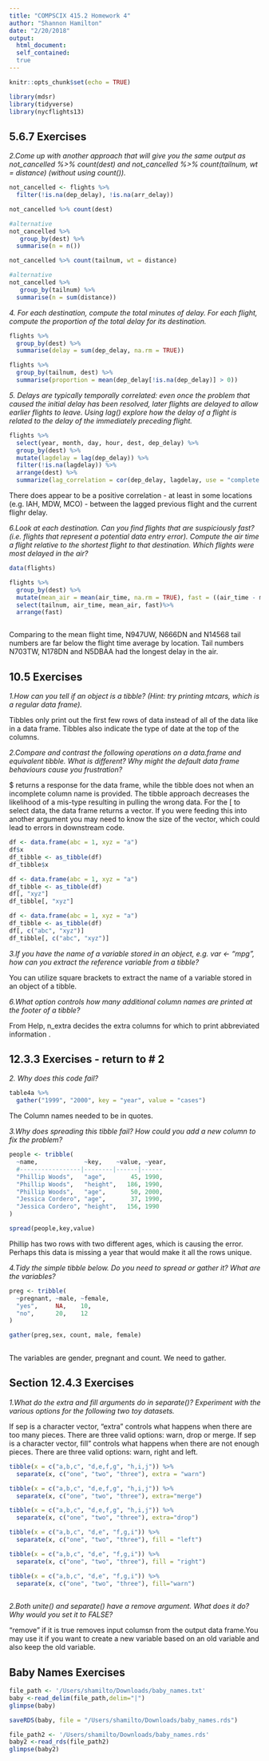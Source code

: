 ```yaml
---
title: "COMPSCIX 415.2 Homework 4"
author: "Shannon Hamilton"
date: "2/20/2018"
output: 
  html_document:
  self_contained: 
  true
---
```


```r
knitr::opts_chunk$set(echo = TRUE)
```

```r
library(mdsr)
library(tidyverse)
library(nycflights13)
```
<h2> 5.6.7 Exercises</h2>


<i>2.Come up with another approach that will give you the same output as not_cancelled %>% count(dest) and not_cancelled %>% count(tailnum, wt = distance) (without using count()).</i><p></p>

```r
not_cancelled <- flights %>% 
  filter(!is.na(dep_delay), !is.na(arr_delay))

not_cancelled %>% count(dest)

#alternative
not_cancelled %>% 
   group_by(dest) %>% 
  summarise(n = n())

not_cancelled %>% count(tailnum, wt = distance)

#alternative
not_cancelled %>% 
   group_by(tailnum) %>% 
  summarise(n = sum(distance))

```



<i>4. For each destination, compute the total minutes of delay. For each flight, compute the proportion of the total delay for its destination.</i><p></p>

```r
flights %>% 
  group_by(dest) %>% 
  summarise(delay = sum(dep_delay, na.rm = TRUE))

flights %>% 
  group_by(tailnum, dest) %>% 
  summarise(proportion = mean(dep_delay[!is.na(dep_delay)] > 0))

```



<i>5. Delays are typically temporally correlated: even once the problem that caused the initial delay has been resolved, later flights are delayed to allow earlier flights to leave. Using lag() explore how the delay of a flight is related to the delay of the immediately preceding flight.</i><p></p>


```r

flights %>%
  select(year, month, day, hour, dest, dep_delay) %>%
  group_by(dest) %>%
  mutate(lagdelay = lag(dep_delay)) %>%
  filter(!is.na(lagdelay)) %>%
  arrange(dest) %>%
  summarize(lag_correlation = cor(dep_delay, lagdelay, use = "complete.obs"))

```
<p>There does appear to be a positive correlation - at least in some locations (e.g. IAH, MDW, MCO) - between the lagged previous flight and the current flighr delay. </p><p></p>


<i>6.Look at each destination. Can you find flights that are suspiciously fast? (i.e. flights that represent a potential data entry error). Compute the air time a flight relative to the shortest flight to that destination. Which flights were most delayed in the air?</i><p></p>

```r
data(flights)

flights %>%
  group_by(dest) %>%
  mutate(mean_air = mean(air_time, na.rm = TRUE), fast = ((air_time - mean_air)/mean_air))%>%
  select(tailnum, air_time, mean_air, fast)%>%
  arrange(fast)



```

<p>Comparing to the mean flight time, N947UW, N666DN and N14568 tail numbers are far below the flight time average by location. Tail numbers N703TW, N178DN and N5DBAA had the longest delay in the air. </p><p></p>

<h2> 10.5 Exercises </h2>
<i>1.How can you tell if an object is a tibble? (Hint: try printing mtcars, which is a regular data frame).</i><p></p>

<p>Tibbles only print out the first few rows of data instead of all of the data like in a data frame. Tibbles also indicate the type of date at the top of the columns. </p><p></p>


<i>2.Compare and contrast the following operations on a data.frame and equivalent tibble. What is different? Why might the default data frame behaviours cause you frustration?</i><p></p>

<p>$ returns a response for the data frame, while the tibble does not when an incomplete column name is provided. The tibble approach decreases the likelihood of a mis-type resulting in pulling the wrong data. For the [ to select data, the data frame returns a vector. If you were feeding this into another argument you may need to know the size of the vector, which could lead to errors in downstream code.  </p><p></p>


```r
df <- data.frame(abc = 1, xyz = "a")
df$x
df_tibble <- as_tibble(df)
df_tibble$x

```
```r
df <- data.frame(abc = 1, xyz = "a")
df_tibble <- as_tibble(df)
df[, "xyz"]
df_tibble[, "xyz"]

```

```r
df <- data.frame(abc = 1, xyz = "a")
df_tibble <- as_tibble(df)
df[, c("abc", "xyz")]
df_tibble[, c("abc", "xyz")]

```

<i>3.If you have the name of a variable stored in an object, e.g. var <- "mpg", how can you extract the reference variable from a tibble? </i><p></p>

<p>You can utilize square brackets to extract the name of a variable stored in an object of a tibble. </p><p></p>

<i>6.What option controls how many additional column names are printed at the footer of a tibble?</i><p></p>

<p>From Help, n_extra decides the extra columns for which to print abbreviated information . <p><p></p>

<h2> 12.3.3 Exercises - return to # 2 </h2>

<i>2. Why does this code fail?</i><p></p>

```r
table4a %>% 
  gather("1999", "2000", key = "year", value = "cases")
```

<p>The Column names needed to be in quotes. </p><p></p>

<i>3.Why does spreading this tibble fail? How could you add a new column to fix the problem?</i><p></p>

```r

people <- tribble(
  ~name,             ~key,    ~value, ~year,
  #-----------------|--------|------|------
  "Phillip Woods",   "age",       45, 1990,
  "Phillip Woods",   "height",   186, 1990,
  "Phillip Woods",   "age",       50, 2000,
  "Jessica Cordero", "age",       37, 1990,
  "Jessica Cordero", "height",   156, 1990
)

spread(people,key,value)

```

<p>Phillip has two rows with two different ages, which is causing the error. Perhaps this data is missing a year that would make it all the rows unique. </p><p></p>

<i>4.Tidy the simple tibble below. Do you need to spread or gather it? What are the variables?</i><p></p>

```r

preg <- tribble(
  ~pregnant, ~male, ~female,
  "yes",     NA,    10,
  "no",      20,    12
)

gather(preg,sex, count, male, female) 
  
```

<p>The variables are gender, pregnant and count. We need to gather. </p><p></p>

<h2> Section 12.4.3 Exercises </h2>

<i>1.What do the extra and fill arguments do in separate()? Experiment with the various options for the following two toy datasets.</i><p></p>

<p>If sep is a character vector, "extra" controls what happens when there are too many pieces. There are three valid options: warn, drop or merge. If sep is a character vector, fill" controls what happens when there are not enough pieces. There are three valid options: warn, right and left. </p><p></p>

```r

tibble(x = c("a,b,c", "d,e,f,g", "h,i,j")) %>% 
  separate(x, c("one", "two", "three"), extra = "warn")

tibble(x = c("a,b,c", "d,e,f,g", "h,i,j")) %>% 
  separate(x, c("one", "two", "three"), extra="merge")

tibble(x = c("a,b,c", "d,e,f,g", "h,i,j")) %>% 
  separate(x, c("one", "two", "three"), extra="drop")

tibble(x = c("a,b,c", "d,e", "f,g,i")) %>% 
  separate(x, c("one", "two", "three"), fill = "left")

tibble(x = c("a,b,c", "d,e", "f,g,i")) %>% 
  separate(x, c("one", "two", "three"), fill = "right")

tibble(x = c("a,b,c", "d,e", "f,g,i")) %>% 
  separate(x, c("one", "two", "three"), fill="warn")
  
```

<i>2.Both unite() and separate() have a remove argument. What does it do? Why would you set it to FALSE?</i><p></p>

<p>"remove" if it is true removes input columsn from the output data frame.You may use it if you want to create a new variable based on an old variable and also keep the old variable.  </p><p></p>


<h2> Baby Names Exercises </h2>
```r
file_path <- '/Users/shamilto/Downloads/baby_names.txt'
baby <-read_delim(file_path,delim="|")
glimpse(baby)
```

```r
saveRDS(baby, file = "/Users/shamilto/Downloads/baby_names.rds")
```

```r
file_path2 <- '/Users/shamilto/Downloads/baby_names.rds'
baby2 <-read_rds(file_path2)
glimpse(baby2)
```